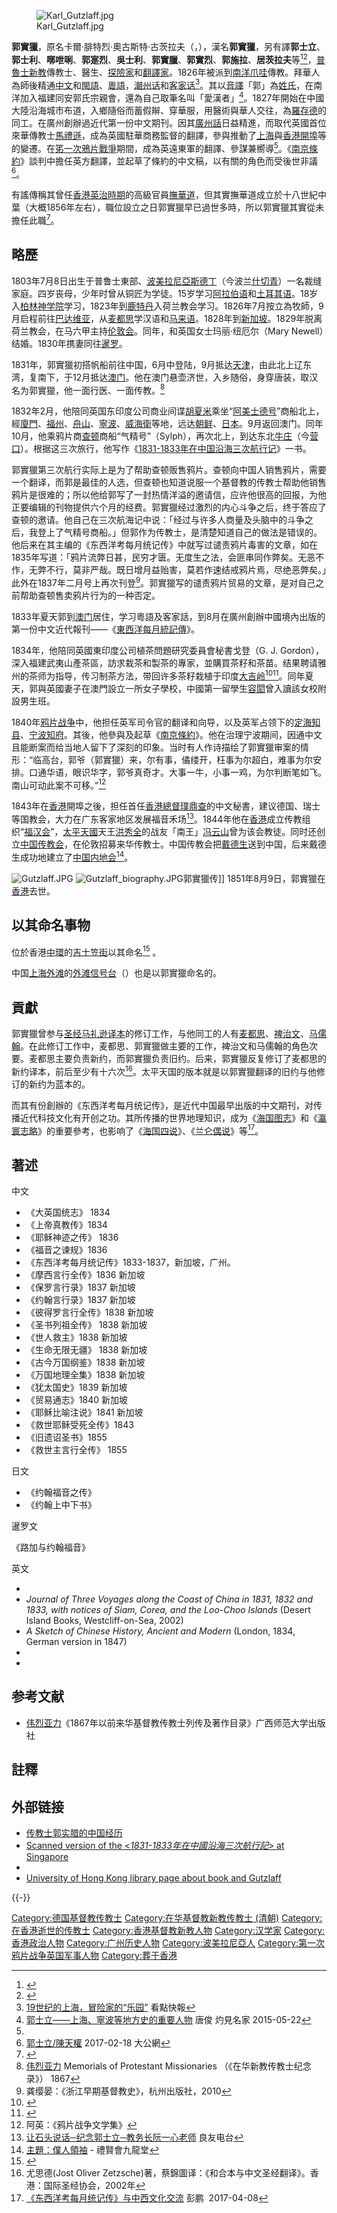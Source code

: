 {{Infobox person
|name          = 郭實獵
|image         = Charles Gutzlaff.jpg
|image_size    = 250px
|alt           = 
|caption       = 郭實獵
|birth_name    = 
|birth_date    = {{Birth date|1803|07|08}}
|birth_place   = {{flag|普魯士王國}}[[佩日采|佩日采]]
|death_date    = {{Death date and age|1851|08|09|1803|07|08|df=yes}}
|death_place   = {{HKG-1842}}
|death_cause   = 
|resting_place = [[香港墳場|香港墳場]]<ref>[https://www.facebook.com/hongkongcemetery/photos/a.245579309338780/245661232663921/ 墳場研究 Cemetery Study 在The Hong Kong Cemetery 香港墳場] www.facebook.com</ref>
|residence     = 
|nationality   = 
|term          = 
|religion      = [[新教|新教]]
|spouse        = 
}}
[[File:Karl_Gutzlaff.jpg|thumb]]

'''郭實獵'''{{noteTag|郭實獵是Karl F. A. Gützlaff生前使用的漢名。在英國伯明翰大學所庋藏的郭實獵檔案（Gutzlaff Papers）裏，有两通英文書函，郭氏親筆簽名作「郭實獵」。又郭氏所撰寫的《常活之道傳》序末有「郭實獵敬纂並序」，且有兩方印章，各有「郭印」「實獵」字祥。}}，原名卡爾·腓特烈·奧古斯特·古茨拉夫（{{lang-de|Karl Friedrich August Gützlaff}}，{{bd|1803年|7月8日|1851年|8月9日}}），漢名'''郭實獵'''，另有譯'''郭士立'''、'''郭士利'''、'''㗥呭唎'''、'''郭寔烈'''、'''吳士利'''、'''郭實臘'''、'''郭實烈'''、'''郭施拉'''、'''居茨拉夫'''等<ref>{{cite journal|author=庄钦永|year=2017|title=有关郭实猎《万国地理全集》的若干考证|journal=华侨华人文献学刊|issue=2|pages=17-43}}</ref><ref>{{cite journal|author=李骛哲|year=2018|title=郭实猎姓名考|journal=近代史研究|issue=1|pages=138-148}}</ref>，[[普魯士|普魯士]][[新教|新教]]傳教士、醫生、[[探險家|探險家]]和[[翻译家|翻譯家]]。1826年被派到[[南洋|南洋]][[爪哇|爪哇]]傳教。拜華人為師後精通[[中文|中文]]和[[閩語|閩語]]、[[粵語|粵語]]，[[潮州话|潮州话]]和[[客家话|客家话]]<ref>[https://kuaibao.qq.com/s/20190924A0L1Q400?refer=spider 19世纪的上海，冒险家的“乐园”] {{Wayback|url=https://kuaibao.qq.com/s/20190924A0L1Q400?refer=spider |date=20200610105730 }}  看點快報</ref>。其以[[音譯|音譯]]「郭」為[[姓氏|姓氏]]，在南洋加入福建同安郭氏宗親會，還為自己取筆名叫「愛漢者」<ref name=":0">[https://www.master-insight.com/郭士立-上海、寧波等地方史的重要人物/ 郭士立——上海、寧波等地方史的重要人物] 唐俊 灼見名家 2015-05-22</ref>。1827年開始在中國大陸沿海城市布道，入鄉隨俗而蓄假辮、穿華服，用醫術與華人交往，為[[羅存德|羅存德]]的同工。在廣州創辦過近代第一份中文期刊。因其[[廣州話|廣州話]]日益精進，而取代英國首位來華傳教士[[馬禮遜|馬禮遜]]，成為英國駐華商務監督的翻譯，參與推動了[[上海开埠|上海]]與[[香港開埠|香港開埠]]等的變遷。在[[第一次鸦片战争|笫一次鴉片戰爭]]期間，成為英遠東軍的翻譯、參謀兼嚮導<ref name=":0" />。《[[南京條約|南京條約]]》談判中擔任英方翻譯，並起草了條約的中文稿，以有關的角色而受後世非議<ref>﻿[http://www.takungpao.com.hk/culture/text/2017/0218/60899.html 郭士立/陳天權] {{Wayback|url=http://www.takungpao.com.hk/culture/text/2017/0218/60899.html |date=20200610105450 }} 2017-02-18 大公網</ref>。

有謠傳稱其曾任[[香港英治時期|香港英治時期]]的高級官員[[撫華道|撫華道]]，但其實撫華道成立於十八世紀中葉（大概1856年左右），職位設立之日郭實獵早已過世多時，所以郭實獵其實從未擔任此職<ref>{{Cite book|title=譯者與學者：香港與大英帝國中文知識建構|last=關|first=詩珮|publisher=牛津大學|year=|isbn=9780190486396|location=|pages=|chapter=1.1 譯者與學者:譯者歷史研究的轉向|chapterurl=https://www.google.com/search?client=safari&rls=en&q=%E8%AD%AF%E8%80%85%E8%88%87%E5%AD%B8%E8%80%85:%E8%AD%AF%E8%80%85%E6%AD%B7%E5%8F%B2%E7%A0%94%E7%A9%B6%E7%9A%84%E8%BD%89%E5%90%91&ie=UTF-8&oe=UTF-8|access-date=2019-07-17|archive-date=2021-07-21|archive-url=https://web.archive.org/web/20210721095406/https://www.google.com/search?client=safari&rls=en&q=%E8%AD%AF%E8%80%85%E8%88%87%E5%AD%B8%E8%80%85%3A%E8%AD%AF%E8%80%85%E6%AD%B7%E5%8F%B2%E7%A0%94%E7%A9%B6%E7%9A%84%E8%BD%89%E5%90%91&ie=UTF-8&oe=UTF-8|dead-url=no}}</ref>。

== 略歷 ==
1803年7月8日出生于普鲁士東部、[[波美拉尼亞|波美拉尼亞]][[斯德丁|斯德丁]]（今波兰[[什切青|什切青]]）一名裁缝家庭。四岁丧母，少年时曾从铜匠为学徒。15岁学习[[阿拉伯语|阿拉伯语]]和[[土耳其语|土耳其语]]。18岁入[[柏林神学院|柏林神学院]]学习，1823年到[[鹿特丹|鹿特丹]]入荷兰教会学习。1826年7月按立為牧師，9月启程前往[[巴达维亚|巴达维亚]]，从[[麦都思|麦都思]]学汉语和[[马来语|马来语]]。1828年到[[新加坡|新加坡]]。1829年脱离荷兰教会，在马六甲主持[[伦敦会|伦敦会]]。同年，和英国女士玛丽·纽厄尔（Mary Newell）结婚。1830年携妻同往[[暹罗|暹罗]]。

1831年，郭實獵初搭帆船前往中国，6月中登陆，9月抵达[[天津|天津]]，由此北上辽东湾，复南下，于12月抵达[[澳门|澳门]]。他在澳门悬壶济世，入乡随俗，身穿唐装，取汉名为郭實獵，他一面行医、一面传教。<ref>[[伟烈亚力|伟烈亚力]] Memorials of Protestant Missionaries （《在华新教传教士纪念录》） 1867</ref>

1832年2月，他陪同英国东印度公司商业间谍[[胡夏米|胡夏米]]乘坐“[[阿美士德号|阿美士德号]]”商船北上，經[[廈門|廈門]]、[[福州|福州]]、[[舟山|舟山]]、[[寧波|寧波]]、[[威海衛|威海衛]]等地，远达[[朝鲜|朝鲜]]、[[日本|日本]]。9月返回澳门。同年10月，他乘鸦片商[[查顿|查顿]]商船“气精号”（Sylph），再次北上，到达东北[[牛庄|牛庄]]（今[[营口|营口]]）。根据这三次旅行，他写作《[[1831-1833年在中国沿海三次航行记|1831-1833年在中国沿海三次航行记]]》一书。

郭實獵第三次航行实际上是为了帮助查顿贩售鸦片。查顿向中国人销售鸦片，需要一个翻译，而郭是最佳的人选，但查顿也知道说服一个基督教的传教士帮助他销售鸦片是很难的；所以他给郭写了一封热情洋溢的邀请信，应许他很高的回报，为他正要编辑的刊物提供六个月的经费。郭實獵经过激烈的内心斗争之后，终于答应了查顿的邀请。他自己在三次航海记中说：「经过与许多人商量及头脑中的斗争之后，我登上了气精号商船。」但郭作为传教士，是清楚知道自己的做法是错误的。他后来在其主编的《东西洋考每月统记传》中就写过谴责鸦片毒害的文章，如在1835年写道：「鸦片流弊日甚，民穷才匮。无度生之法，会匪串同作弊矣。无恶不作，无弊不行，莫非严哉。既日增月益贻害，莫若作速结戒鸦片焉，尽绝恶弊矣。」此外在1837年二月号上再次刊登<ref>龚缨晏：《浙江早期基督教史》，杭州出版社，2010</ref>。郭實獵写的谴责鸦片贸易的文章，是对自己之前帮助查顿售卖鸦片行为的一种否定。

1833年夏天郭到[[澳门|澳门]]居住，学习粵語及客家話，到8月在廣州創辦中國境內出版的第一份中文近代報刊——《[[东西洋考每月统纪传|東西洋每月統記傳]]》。

1834年，他陪同英國東印度公司植茶問題研究委員會秘書戈登（G. J. Gordon），深入福建武夷山產茶區，訪求栽茶和製茶的專家，並購買茶籽和茶苗。结果聘请雅州的茶师为指导，传习制茶方法，带回许多茶籽栽植于印度[[大吉岭|大吉岭]]<ref>{{Cite web |url=http://www.teanet.com.cn/chaye2.htm |title=我国制茶技术的发展 |access-date=2009-03-05 |archive-url=https://web.archive.org/web/20070814181840/http://www.teanet.com.cn/chaye2.htm |archive-date=2007-08-14 |dead-url=no }}</ref><ref>{{cite journal|author=林立强|url=http://cn.qikan.com/Article/zjyj/zjyj200504/zjyj20050410.html|title=西方传教士与十九世纪福州的茶叶贸易|journal=《世界宗教研究》|year=2005年|issue=第4期|archive-url=https://web.archive.org/web/20090527194318/http://cn.qikan.com/Article/zjyj/zjyj200504/zjyj20050410.html|archive-date=2009-05-27|dead-url=yes|access-date=2009-03-05}}</ref>。同年夏天，郭與英國妻子在澳門設立一所女子學校，中國第一留學生[[容閎|容閎]]曾入讀該女校附設男生班。

1840年[[鸦片战争|鸦片战争]]中，他担任英军司令官的翻译和向导，以及英军占领下的[[定海|定海]][[知县|知县]]、[[宁波|宁波]][[知府|知府]]。其後，他參與及起草《[[南京條約|南京條約]]》。他在治理宁波期间，因通中文且能断案而给当地人留下了深刻的印象。当时有人作诗描绘了郭實獵审案的情形：“临高台，郭爷（郭實獵）来，尔有事，僪缕开，枉事为尔超白，难事为尔安排。口通华语，眼识华字，郭爷真奇才。大事一牛，小事一鸡，为尔判断笔如飞。南山可动此案不可移。”<ref>阿英：《鸦片战争文学集》</ref>

1843年在[[香港|香港]]開埠之後，担任首任[[香港總督|香港總督]][[砵甸乍|璞鼎查]]的中文秘書，建议德国、瑞士等国教会，大力在广东客家地区发展福音禾场<ref>[https://lts33.net/elearn/servlet/enews.Wenewsdtl?nwref=78%5E87%5E48%5E48%5E48%5E48%5E48%5E52%5E55%5E48%5E53%5E&caller=101%5E108%5E101%5E97%5E114%5E110%5E46%5E87%5E101%5E104%5E111%5E109%5E101%5E&firm=48%5E48%5E48%5E48%5E48%5E48%5E49%5E&bless=21233001 让石头说话─纪念郭士立─教务长阮一心老师] {{Wayback|url=https://lts33.net/elearn/servlet/enews.Wenewsdtl?nwref=78%5E87%5E48%5E48%5E48%5E48%5E48%5E52%5E55%5E48%5E53%5E&caller=101%5E108%5E101%5E97%5E114%5E110%5E46%5E87%5E101%5E104%5E111%5E109%5E101%5E&firm=48%5E48%5E48%5E48%5E48%5E48%5E49%5E&bless=21233001 |date=20200610105010 }} 良友电台</ref>。1844年他在[[香港|香港]]成立传教组织“[[福汉会|福汉会]]”，[[太平天國|太平天國]]天王[[洪秀全|洪秀全]]的战友「南王」[[冯云山|冯云山]]曾为该会教徒。同时还创立[[中国传教会|中国传教会]]，在伦敦招募来华传教士。中国传教会把[[戴德生|戴德生]]送到中国，后来戴德生成功地建立了[[中国内地会|中国内地会]]<ref>[http://download.rhenish.org.hk/MS/490-mustardSeed-final.pdf 主題：僕人領袖] {{Wayback|url=http://download.rhenish.org.hk/MS/490-mustardSeed-final.pdf |date=20200610105014 }} - 禮賢會九龍堂</ref>。

[[File:Gutzlaff.JPG|thumb]]
[[File:Gutzlaff_biography.JPG|thumb]]郭實獵传]]
1851年8月9日，郭實獵在[[香港|香港]]去世。

== 以其命名事物 ==
位於香港[[中環|中環]]的[[吉士笠街|吉士笠街]]以其命名<ref>{{Cite web|title=紅毛嬌街|url=http://historyofhongkong.blogspot.com/2007/03/blog-post_12.html|dead-url=no|access-date=2007-07-12|archive-url=https://web.archive.org/web/20110708042801/http://historyofhongkong.blogspot.com/2007/03/blog-post_12.html|archive-date=2011-07-08}}</ref> 。

中国[[上海外滩|上海外滩]]的[[外滩信号台|外滩信号台]]（{{lang|en|Gutzlaff Signal Tower}}）也是以郭實獵命名的。

== 貢獻 ==
郭實獵曾参与[[圣经马礼逊译本|圣经马礼逊译本]]的修订工作，与他同工的人有[[麦都思|麦都思]]、[[裨治文|裨治文]]、[[马儒翰|马儒翰]]。在此修订工作中，麦都思、郭實獵做主要的工作，裨治文和马儒翰的角色次要。麦都思主要负责新约，而郭實獵负责旧约。后来，郭實獵反复修订了麦都思的新约译本，前后至少有十六次<ref>尤思德(Jost Oliver Zetzsche)著，蔡錦圖译：《和合本与中文圣经翻译》。香港：国际圣经协会，2002年</ref>。太平天国的版本就是以郭實獵翻译的旧约与他修订的新约为蓝本的。

而其有份創辦的《东西洋考每月统记传》，是近代中国最早出版的中文期刊，对传播近代科技文化有开创之功。其所传播的世界地理知识，成为《[[海国图志|海国图志]]》和《[[瀛寰志略|瀛寰志略]]》的重要參考，也影响了《[[海国四说|海国四说]]》、《[[兰仑偶说|兰仑偶说]]》等<ref>[http://wenshizhishi.1she.com/9829/266623.html 《东西洋考每月统记传》与中西文化交流] {{Wayback|url=http://wenshizhishi.1she.com/9829/266623.html |date=20200610105732 }} 彭鹏  2017-04-08</ref>。

==著述==
;中文
* 《大英国统志》 1834
* 《上帝真教传》1834
* 《耶稣神迹之传》 1836
* 《福音之谏规》1836
* 《东西洋考每月统记传》1833-1837，新加坡，广州。
* 《摩西言行全传》1836 新加坡
* 《保罗言行录》1837 新加坡
* 《约翰言行录》1837 新加坡
* 《彼得罗言行全传》1838 新加坡
* 《圣书列祖全传》 1838 新加坡
* 《世人救主》1838 新加坡
* 《生命无限无疆》 1838 新加坡
* 《古今万国纲鉴》1838 新加坡
* 《万国地理全集》1838 新加坡
* 《犹太国史》1839 新加坡
* 《贸易通志》1840 新加坡
* 《耶稣比喻注说》1841 新加坡
* 《救世耶稣受死全传》1843
* 《旧遗诏圣书》1855
*《救世主言行全传》 1855

;日文
* 《约翰福音之传》
* 《约翰上中下书》

;暹罗文
《路加与约翰福音》

;英文
* {{Cite book | title=''The Journal of Two Voyages Along the Coast of China in 1831-1832'' | url=https://books.google.com/books?id=ciILAAAAYAAJ | year=1833 | publisher=J.P. Haven | access-date=2018-10-10 | archive-date=2021-07-21 | archive-url=https://web.archive.org/web/20210721095429/https://books.google.com/books?id=ciILAAAAYAAJ | dead-url=no }}
* ''Journal of Three Voyages along the Coast of China in 1831, 1832 and 1833, with notices of Siam, Corea, and the Loo-Choo Islands'' (Desert Island Books, Westcliff-on-Sea, 2002)
* ''A Sketch of Chinese History, Ancient and Modern'' (London, 1834, German version in 1847)
* {{Cite book|title=China Opened; Or, A Display of the Topography, History, Customs, Manners, Arts, Manufactures, Commerce, Literature, Religion, Jurisprudence, etc. of the Chinese Empire|url=http://books.google.co.uk/books?id=zstjAAAAMAAJ&printsec=frontcover&dq=china+opened+gutzlaff&hl=en&sa=X&ei=BJCyT6veNMS08QOC2bW-CQ&ved=0CDYQ6AEwAA#v=onepage&q&f=false|publisher=London, Smith, Elder & Co.|year=1838}}
* {{Cite book|title=Life of Taou-Kwang, Late Emperor of China|url=http://books.google.co.uk/books?id=8Z4BAAAAQAAJ&printsec=frontcover&source=gbs_ge_summary_r&cad=0#v=onepage&q&f=false|publisher=London, Smith, Elder & Co.|year=1852|access-date=2012-07-17|archive-date=2014-01-10|archive-url=https://web.archive.org/web/20140110160026/http://books.google.co.uk/books?id=8Z4BAAAAQAAJ&printsec=frontcover&source=gbs_ge_summary_r&cad=0#v=onepage&q&f=false|dead-url=no}}

==参考文献==
{{reflist}}
*[[伟烈亚力|伟烈亚力]]《1867年以前来华基督教传教士列传及著作目录》广西师范大学出版社

==註釋==
{{noteFoot}}

==外部链接==
*[https://web.archive.org/web/20041116075116/http://www.china.org.cn/chinese/HIAW/572968.htm 传教士郭实腊的中国经历]
*[https://web.archive.org/web/20050115091120/http://www.lib.nus.edu.sg/digital/3voyage.html Scanned version of the <''1831-1833年在中國沿海三次航行記''> at Singapore] {{en}}
*{{cite book|author=Jessie Gregory Lutz|title=''Opening China: Karl F.A. Gützlaff and Sino-Western Relations, 1827-1852''|url=https://books.google.com/books?id=3aGTjRsnTeEC|date=April 2008|publisher=Wm. B. Eerdmans Publishing|isbn=978-0-8028-3180-4|access-date=2018-10-10|archive-date=2019-06-11|archive-url=https://web.archive.org/web/20190611123738/https://books.google.com/books?id=3aGTjRsnTeEC|dead-url=no}}
*[http://lib.hku.hk/cd/about/features.html University of Hong Kong library page about book and Gutzlaff]{{Wayback|url=http://lib.hku.hk/cd/about/features.html |date=20081029222820 }} {{en}}

{{-}}
{{中國基督教史}}

{{Authority control}}
{{DEFAULTSORT:Gützlaff, Karl}}
[[Category:德国基督教传教士|Category:德国基督教传教士]]
[[Category:在华基督教新教传教士_(清朝)|Category:在华基督教新教传教士 (清朝)]]
[[Category:在香港逝世的传教士|Category:在香港逝世的传教士]]
[[Category:香港基督教新教人物|Category:香港基督教新教人物]]
[[Category:汉学家|Category:汉学家]]
[[Category:香港政治人物|Category:香港政治人物]]
[[Category:广州历史人物|Category:广州历史人物]]
[[Category:波美拉尼亞人|Category:波美拉尼亞人]]
[[Category:第一次鸦片战争英国军事人物|Category:第一次鸦片战争英国军事人物]]
[[Category:葬于香港|Category:葬于香港]]